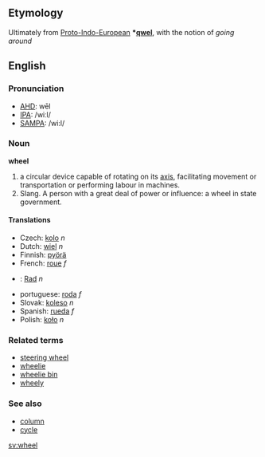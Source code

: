 ==Etymology==
Ultimately from [[Proto-Indo-European]] '''*[[qwel]]''', with the notion of ''going around''

==English==
===Pronunciation===
*[[w:AHD|AHD]]: wēl
*[[w:IPA|IPA]]: /wiːl/
*[[w:SAMPA|SAMPA]]: /wi:l/
===Noun===
'''wheel'''

#a circular device capable of rotating on its [[axis]], facilitating movement or transportation or performing labour in machines.
#Slang. A person with a great deal of power or influence: a wheel in state government.

====Translations====
*Czech: [[kolo]]  ''n''
*Dutch: [[wiel]] ''n''
*Finnish: [[pyörä]]
*French: [[roue]] ''f''
*{{msg:de}}: [[Rad]] ''n''
*portuguese: [[roda]] ''f''
*Slovak: [[koleso]]  ''n''
*Spanish: [[rueda]] ''f''
*Polish: [[koło]] ''n''

===Related terms===
*[[steering wheel]]
*[[wheelie]]
*[[wheelie bin]]
*[[wheely]]

===See also===
*[[column]]
*[[cycle]]

[[sv:wheel]]
